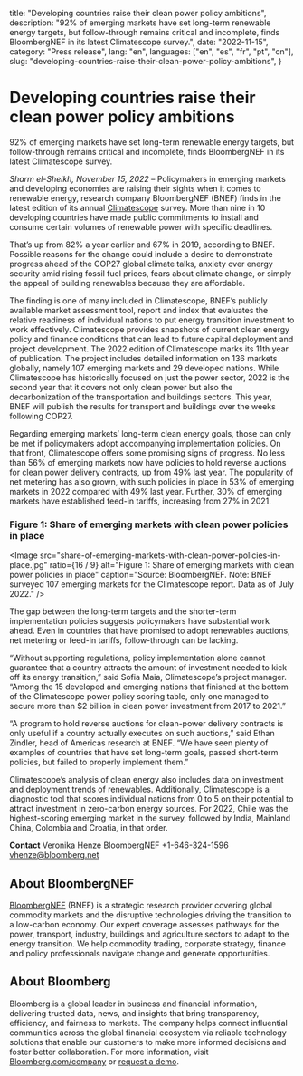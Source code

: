   title: "Developing countries raise their clean power policy ambitions",
  description:
    "92% of emerging markets have set long-term renewable energy targets, but follow-through remains critical and incomplete, finds BloombergNEF in its latest Climatescope survey.",
  date: "2022-11-15",
  category: "Press release",
  lang: "en",
  languages: ["en", "es", "fr", "pt", "cn"],
  slug: "developing-countries-raise-their-clean-power-policy-ambitions",
}



# Developing countries raise their clean power policy ambitions

92% of emerging markets have set long-term renewable energy targets, but follow-through remains critical and incomplete, finds BloombergNEF in its latest Climatescope survey.

_Sharm el-Sheikh, November 15, 2022_ – Policymakers in emerging markets and developing economies are raising their sights when it comes to renewable energy, research company BloombergNEF (BNEF) finds in the latest edition of its annual [Climatescope](https://www.global-climatescope.org/) survey. More than nine in 10 developing countries have made public commitments to install and consume certain volumes of renewable power with specific deadlines.

That’s up from 82% a year earlier and 67% in 2019, according to BNEF. Possible reasons for the change could include a desire to demonstrate progress ahead of the COP27 global climate talks, anxiety over energy security amid rising fossil fuel prices, fears about climate change, or simply the appeal of building renewables because they are affordable.

The finding is one of many included in Climatescope, BNEF’s publicly available market assessment tool, report and index that evaluates the relative readiness of individual nations to put energy transition investment to work effectively. Climatescope provides snapshots of current clean energy policy and finance conditions that can lead to future capital deployment and project development. The 2022 edition of Climatescope marks its 11th year of publication. The project includes detailed information on 136 markets globally, namely 107 emerging markets and 29 developed nations. While Climatescope has historically focused on just the power sector, 2022 is the second year that it covers not only clean power but also the decarbonization of the transportation and buildings sectors. This year, BNEF will publish the results for transport and buildings over the weeks following COP27.

Regarding emerging markets’ long-term clean energy goals, those can only be met if policymakers adopt accompanying implementation policies. On that front, Climatescope offers some promising signs of progress. No less than 56% of emerging markets now have policies to hold reverse auctions for clean power delivery contracts, up from 49% last year. The popularity of net metering has also grown, with such policies in place in 53% of emerging markets in 2022 compared with 49% last year. Further, 30% of emerging markets have established feed-in tariffs, increasing from 27% in 2021.

### Figure 1: Share of emerging markets with clean power policies in place

<Image
  src="share-of-emerging-markets-with-clean-power-policies-in-place.jpg"
  ratio={16 / 9}
  alt="Figure 1: Share of emerging markets with clean power policies in place"
  caption="Source: BloombergNEF. Note: BNEF surveyed 107 emerging markets for the Climatescope report. Data as of July 2022."
/>

The gap between the long-term targets and the shorter-term implementation policies suggests policymakers have substantial work ahead. Even in countries that have promised to adopt renewables auctions, net metering or feed-in tariffs, follow-through can be lacking.

“Without supporting regulations, policy implementation alone cannot guarantee that a country attracts the amount of investment needed to kick off its energy transition,” said Sofia Maia, Climatescope’s project manager. “Among the 15 developed and emerging nations that finished at the bottom of the Climatescope power policy scoring table, only one managed to secure more than $2 billion in clean power investment from 2017 to 2021.”

“A program to hold reverse auctions for clean-power delivery contracts is only useful if a country actually executes on such auctions,” said Ethan Zindler, head of Americas research at BNEF. “We have seen plenty of examples of countries that have set long-term goals, passed short-term policies, but failed to properly implement them.”

Climatescope’s analysis of clean energy also includes data on investment and deployment trends of renewables. Additionally, Climatescope is a diagnostic tool that scores individual nations from 0 to 5 on their potential to attract investment in zero-carbon energy sources. For 2022, Chile was the highest-scoring emerging market in the survey, followed by India, Mainland China, Colombia and Croatia, in that order.

**Contact**
Veronika Henze
BloombergNEF
+1-646-324-1596
[vhenze@bloomberg.net](mailto:vhenze@bloomberg.net)

## About BloombergNEF

[BloombergNEF](https://about.bnef.com/) (BNEF) is a strategic research provider covering global commodity markets and the disruptive technologies driving the transition to a low-carbon economy. Our expert coverage assesses pathways for the power, transport, industry, buildings and agriculture sectors to adapt to the energy transition. We help commodity trading, corporate strategy, finance and policy professionals navigate change and generate opportunities.

## About Bloomberg

Bloomberg is a global leader in business and financial information, delivering trusted data, news, and insights that bring transparency, efficiency, and fairness to markets. The company helps connect influential communities across the global financial ecosystem via reliable technology solutions that enable our customers to make more informed decisions and foster better collaboration. For more information, visit [Bloomberg.com/company](https://www.bloomberg.com/company) or [request a demo](https://www.bloomberg.com/professional/request-demo/?utm_source=bbg-pr&bbgsum=dg-ws-core-pr).
